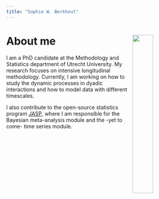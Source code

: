 ```yaml
---
title: "Sophie W. Berkhout"
---
```

<body>
<div class = "wrap">
<img src = "img/byron bay.jpg" style = "float: right;" width = "33%">
<h1>About me</h1>

I am a PhD candidate at the Methodology and Statistics department of Utrecht University. 
My research focuses on intensive longitudinal methodology. 
Currently, I am working on how to study the dynamic processes in dyadic interactions and how to model data with different timescales. 

I also contribute to the open-source statistics program <a href = "https://jasp-stats.org/" target="_blank">JASP</a>, 
where I am responsible for the Bayesian meta-analysis module and the -yet to come- time series module.
</div>
</body>
